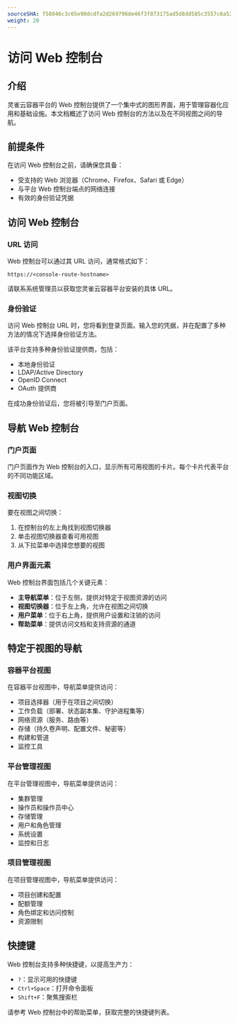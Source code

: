```yaml
---
sourceSHA: f58046c3c65e98dcdfa2d269796de46f3f873175ad5d8dd585c3557c6a520438
weight: 20
---
```


# 访问 Web 控制台

## 介绍

灵雀云容器平台的 Web 控制台提供了一个集中式的图形界面，用于管理容器化应用和基础设施。本文档概述了访问 Web 控制台的方法以及在不同视图之间的导航。

## 前提条件

在访问 Web 控制台之前，请确保您具备：

- 受支持的 Web 浏览器（Chrome、Firefox、Safari 或 Edge）
- 与平台 Web 控制台端点的网络连接
- 有效的身份验证凭据

## 访问 Web 控制台

### URL 访问

Web 控制台可以通过其 URL 访问，通常格式如下：

```
https://<console-route-hostname>
```

请联系系统管理员以获取您灵雀云容器平台安装的具体 URL。

### 身份验证

访问 Web 控制台 URL 时，您将看到登录页面。输入您的凭据，并在配置了多种方法的情况下选择身份验证方法。

该平台支持多种身份验证提供商，包括：

- 本地身份验证
- LDAP/Active Directory
- OpenID Connect
- OAuth 提供商

在成功身份验证后，您将被引导至门户页面。

## 导航 Web 控制台

### 门户页面

门户页面作为 Web 控制台的入口，显示所有可用视图的卡片。每个卡片代表平台的不同功能区域。

### 视图切换

要在视图之间切换：

1. 在控制台的左上角找到视图切换器
2. 单击视图切换器查看可用视图
3. 从下拉菜单中选择您想要的视图

### 用户界面元素

Web 控制台界面包括几个关键元素：

- **主导航菜单**：位于左侧，提供对特定于视图资源的访问
- **视图切换器**：位于左上角，允许在视图之间切换
- **用户菜单**：位于右上角，提供用户设置和注销的访问
- **帮助菜单**：提供访问文档和支持资源的通道

## 特定于视图的导航

### 容器平台视图

在容器平台视图中，导航菜单提供访问：

- 项目选择器（用于在项目之间切换）
- 工作负载（部署、状态副本集、守护进程集等）
- 网络资源（服务、路由等）
- 存储（持久卷声明、配置文件、秘密等）
- 构建和管道
- 监控工具

### 平台管理视图

在平台管理视图中，导航菜单提供访问：

- 集群管理
- 操作员和操作员中心
- 存储管理
- 用户和角色管理
- 系统设置
- 监控和日志

### 项目管理视图

在项目管理视图中，导航菜单提供访问：

- 项目创建和配置
- 配额管理
- 角色绑定和访问控制
- 资源限制

## 快捷键

Web 控制台支持多种快捷键，以提高生产力：

- `?`：显示可用的快捷键
- `Ctrl+Space`：打开命令面板
- `Shift+F`：聚焦搜索栏

请参考 Web 控制台中的帮助菜单，获取完整的快捷键列表。
